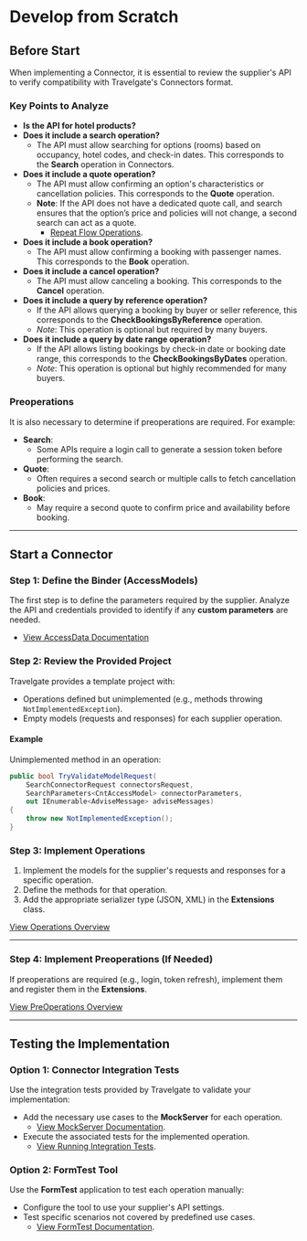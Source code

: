 
# **Develop from Scratch**

## **Before Start**

When implementing a Connector, it is essential to review the supplier's API to verify compatibility with Travelgate's Connectors format.

### **Key Points to Analyze**
- **Is the API for hotel products?**
- **Does it include a search operation?**
  - The API must allow searching for options (rooms) based on occupancy, hotel codes, and check-in dates. This corresponds to the **Search** operation in Connectors.
- **Does it include a quote operation?**
  - The API must allow confirming an option's characteristics or cancellation policies. This corresponds to the **Quote** operation.
  - **Note**: If the API does not have a dedicated quote call, and search ensures that the option’s price and policies will not change, a second search can act as a quote. 
    - [Repeat Flow Operations](../Connector_Framework/Repeat_Flow_Operations.mdx).
- **Does it include a book operation?**
  - The API must allow confirming a booking with passenger names. This corresponds to the **Book** operation.
- **Does it include a cancel operation?**
  - The API must allow canceling a booking. This corresponds to the **Cancel** operation.
- **Does it include a query by reference operation?**
  - If the API allows querying a booking by buyer or seller reference, this corresponds to the **CheckBookingsByReference** operation. 
  - *Note*: This operation is optional but required by many buyers.
- **Does it include a query by date range operation?**
  - If the API allows listing bookings by check-in date or booking date range, this corresponds to the **CheckBookingsByDates** operation. 
  - *Note*: This operation is optional but highly recommended for many buyers.

### **Preoperations**
It is also necessary to determine if preoperations are required. For example:
- **Search**:
  - Some APIs require a login call to generate a session token before performing the search.
- **Quote**:
  - Often requires a second search or multiple calls to fetch cancellation policies and prices.
- **Book**:
  - May require a second quote to confirm price and availability before booking.

---

## **Start a Connector**

### **Step 1: Define the Binder (AccessModels)**
The first step is to define the parameters required by the supplier. Analyze the API and credentials provided to identify if any **custom parameters** are needed. 
- [View AccessData Documentation](../Access_Data/AccessData.mdx)

### **Step 2: Review the Provided Project**
Travelgate provides a template project with:
- Operations defined but unimplemented (e.g., methods throwing `NotImplementedException`).
- Empty models (requests and responses) for each supplier operation.

#### **Example**
Unimplemented method in an operation:
```csharp
public bool TryValidateModelRequest(
    SearchConnectorRequest connectorsRequest, 
    SearchParameters<CntAccessModel> connectorParameters,
    out IEnumerable<AdviseMessage> adviseMessages)
{
    throw new NotImplementedException();
}
```

### **Step 3: Implement Operations**
1. Implement the models for the supplier's requests and responses for a specific operation.
2. Define the methods for that operation.
3. Add the appropriate serializer type (JSON, XML) in the **Extensions** class.

[View Operations Overview](../Connector_Framework/Operation_Overview.mdx)

---

### **Step 4: Implement Preoperations (If Needed)**
If preoperations are required (e.g., login, token refresh), implement them and register them in the **Extensions**.

[View PreOperations Overview](../Connector_Framework/PreOperation_Overview.mdx)

---

## **Testing the Implementation**

### **Option 1: Connector Integration Tests**
Use the integration tests provided by Travelgate to validate your implementation:
- Add the necessary use cases to the **MockServer** for each operation.
  - [View MockServer Documentation](../Connector_Framework/MockServer_Documentation.mdx).
- Execute the associated tests for the implemented operation.
  - [View Running Integration Tests](../Connector_Framework/Running_Integration_Tests.mdx).

### **Option 2: FormTest Tool**
Use the **FormTest** application to test each operation manually:
- Configure the tool to use your supplier's API settings.
- Test specific scenarios not covered by predefined use cases.
  - [View FormTest Documentation](../Tools_and_Helpers/FormTest_Documentation.mdx).
